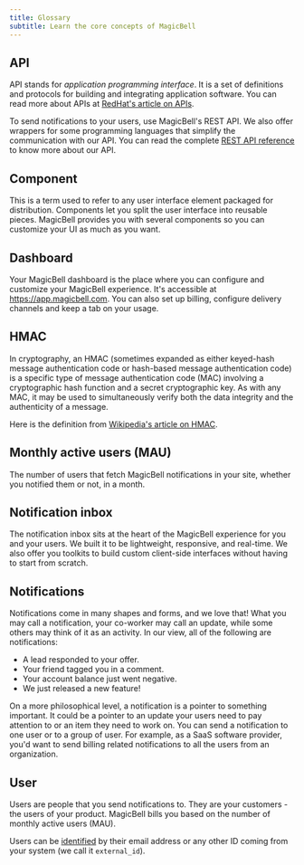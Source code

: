 ```yaml
---
title: Glossary
subtitle: Learn the core concepts of MagicBell
---
```


## API

API stands for _application programming interface_. It is a set of definitions
and protocols for building and integrating application software.
You can read more about APIs at [RedHat's article on APIs](https://www.redhat.com/en/topics/api/what-are-application-programming-interfaces).

To send notifications to your users, use MagicBell's REST API.
We also offer wrappers for some programming languages that simplify the
communication with our API. You can read the complete [REST API reference](/docs/rest-api/reference) to know more about our API.

## Component

This is a term used to refer to any user interface element packaged
for distribution. Components let you split the user interface into reusable
pieces. MagicBell provides you with several components so you can customize
your UI as much as you want.

## Dashboard

Your MagicBell dashboard is the place where you can configure and
customize your MagicBell experience. It's accessible at https://app.magicbell.com.
You can also set up billing, configure delivery channels and keep a tab on your
usage.

## HMAC

In cryptography, an HMAC (sometimes expanded as either keyed-hash
message authentication code or hash-based message authentication code) is a
specific type of message authentication code (MAC) involving a cryptographic
hash function and a secret cryptographic key. As with any MAC, it may be used
to simultaneously verify both the data integrity and the authenticity of a
message.

Here is the definition from [Wikipedia's article on HMAC](https://en.wikipedia.org/wiki/HMAC).

## Monthly active users (MAU)

The number of users that fetch MagicBell notifications in your
site, whether you notified them or not, in a month.

## Notification inbox

The notification inbox sits at the heart of the MagicBell experience
for you and your users. We built it to be lightweight, responsive, and real-time.
We also offer you toolkits to build custom client-side interfaces without
having to start from scratch.

## Notifications

Notifications come in many shapes and forms, and we love that!
What you may call a notification, your co-worker may call an update, while some
others may think of it as an activity. In our view, all of the following are
notifications:

- A lead responded to your offer.
- Your friend tagged you in a comment.
- Your account balance just went negative.
- We just released a new feature!

On a more philosophical level, a notification is a pointer to something
important. It could be a pointer to an update your users need to pay attention
to or an item they need to work on. You can send a notification to one user or
to a group of user. For example, as a SaaS software provider, you'd want to
send billing related notifications to all the users from an organization.

## User

Users are people that you send notifications to. They are
your customers - the users of your product. MagicBell bills you based on the
number of monthly active users (MAU).

Users can be [identified](/docs/choosing-an-identifier) by their email address or any other ID coming from your
system (we call it `external_id`).
